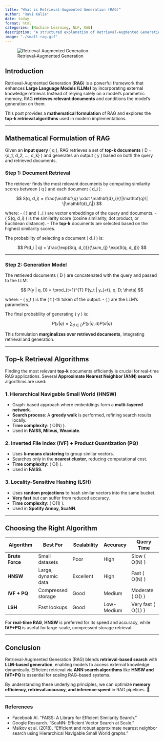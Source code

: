 ```yaml
---
title: "What is Retrieval-Augmented Generation (RAG)"
author: "Ravi Kalia"
date: today
format: html
categories: [Machine Learning, NLP, RAG]
description: "A structured explanation of Retrieval-Augmented Generation (RAG), its formulation, and the algorithms behind top-k retrieval."
image: "./small-rag.gif"
---
```


![Retrieval-Augmented Generation](./small-rag.gif)

## Introduction

Retrieval-Augmented Generation (**RAG**) is a powerful framework that enhances **Large Language Models (LLMs)** by incorporating external knowledge retrieval. Instead of relying solely on a model’s parametric memory, RAG **retrieves relevant documents** and conditions the model’s generation on them.

This post provides a **mathematical formulation** of RAG and explores the **top-k retrieval algorithms** used in modern implementations.

---

## Mathematical Formulation of RAG

Given an **input query** \( q \), RAG retrieves a set of **top-k documents** \( D = \{d_1, d_2, ..., d_k\} \) and generates an output \( y \) based on both the query and retrieved documents.

### **Step 1: Document Retrieval**
The retriever finds the most relevant documents by computing similarity scores between \( q \) and each document \( d_i \):

$$
S(q, d_i) = \frac{\mathbf{q} \cdot \mathbf{d}_i}{\|\mathbf{q}\| \|\mathbf{d}_i\|}
$$

where:
- \( \mathbf{q} \) and \( \mathbf{d}_i \) are vector embeddings of the query and documents.
- \( S(q, d_i) \) is the similarity score (cosine similarity, dot product, or Euclidean distance).
- The **top-k** documents are selected based on the highest similarity scores.

The probability of selecting a document \( d_i \) is:

$$
P(d_i | q) = \frac{\exp(S(q, d_i))}{\sum_{j} \exp(S(q, d_j))}
$$

---

### **Step 2: Generation Model**
The retrieved documents \( D \) are concatenated with the query and passed to the LLM:

$$
P(y | q, D) = \prod_{t=1}^{T} P(y_t | y_{<t}, q, D; \theta)
$$

where:
- \( y_t \) is the \( t \)-th token of the output.
- \( \theta \) are the LLM’s parameters.

The final probability of generating \( y \) is:

$$
P(y | q) = \sum_{d \in D} P(y | q, d) P(d | q)
$$

This formulation **marginalizes over retrieved documents**, integrating retrieval and generation.

---

## Top-k Retrieval Algorithms

Finding the most relevant **top-k** documents efficiently is crucial for real-time RAG applications. Several **Approximate Nearest Neighbor (ANN) search** algorithms are used:

### **1. Hierarchical Navigable Small World (HNSW)**
- Graph-based approach where embeddings form a **multi-layered network**.
- **Search process**: A **greedy walk** is performed, refining search results locally.
- **Time complexity**: \( O(\log N) \).
- Used in **FAISS, Milvus, Weaviate**.

### **2. Inverted File Index (IVF) + Product Quantization (PQ)**
- Uses **k-means clustering** to group similar vectors.
- Searches only in the **nearest cluster**, reducing computational cost.
- **Time complexity**: \( O(\sqrt{N}) \).
- Used in **FAISS**.

### **3. Locality-Sensitive Hashing (LSH)**
- Uses **random projections** to hash similar vectors into the same bucket.
- **Very fast** but can suffer from reduced accuracy.
- **Time complexity**: \( O(1) \).
- Used in **Spotify Annoy, ScaNN**.

---

## Choosing the Right Algorithm

| Algorithm  | Best For | Scalability | Accuracy | Query Time |
|------------|---------|------------|----------|------------|
| **Brute Force**  | Small datasets | Poor | High | Slow \( O(N) \) |
| **HNSW**  | Large, dynamic data | Excellent | High | Fast \( O(\log N) \) |
| **IVF + PQ**  | Compressed storage | Good | Medium | Moderate \( O(\sqrt{N}) \) |
| **LSH**  | Fast lookups | Good | Low-Medium | Very fast \( O(1) \) |

For **real-time RAG**, **HNSW** is preferred for its speed and accuracy, while **IVF+PQ** is useful for large-scale, compressed storage retrieval.

---

## Conclusion

Retrieval-Augmented Generation (RAG) blends **retrieval-based search** with **LLM-based generation**, enabling models to access external knowledge dynamically. Efficient retrieval via **ANN search algorithms** like **HNSW and IVF+PQ** is essential for scaling RAG-based systems.

By understanding these underlying principles, we can optimize **memory efficiency, retrieval accuracy, and inference speed** in RAG pipelines. 🚀

---

### **References**
- Facebook AI. "FAISS: A Library for Efficient Similarity Search."
- Google Research. "ScaNN: Efficient Vector Search at Scale."
- Malkov et al. (2018). "Efficient and robust approximate nearest neighbor search using Hierarchical Navigable Small World graphs."
